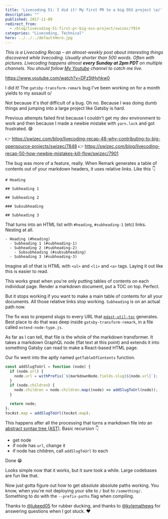 ```yaml
---
title: 'Livecoding 51: I did it! My first PR to a big OSS project \o/'
description: ""
published: 2017-11-09
redirect_from:
  - /blog/livecoding-51-first-pr-big-oss-project/swizec/7914
categories: "Livecoding, Technical"
hero: ../../../defaultHero.jpg
---
```


_This is a Livecoding Recap – an almost-weekly post about interesting things discovered while livecoding. Usually shorter than 500 words. Often with pictures. Livecoding happens almost **every Sunday at 2pm PDT** on multiple channels. You should follow [My Youtube](https://www.youtube.com/TheSwizec) channel to catch me live._

https://www.youtube.com/watch?v=DFz5tHyhkw0

I did it! The `gatsby-transform-remark` bug I've been working on for a month yields to my assault o/

Not because it's _that_ difficult of a bug. Oh no. Because I was doing dumb things and jumping into a large project like Gatsby is hard.

Previous attempts failed first because I couldn't get my dev environment to work and then because I made a newbie mistake with `yarn.lock` and got frustrated. 😅

👉 <https://swizec.com/blog/livecoding-recap-48-why-contributing-to-big-opensource-projects/swizec/7848> 👉 <https://swizec.com/blog/livecoding-recap-50-how-newbie-mistakes-kill-flow/swizec/7901>

The bug was more of a feature, really. When Remark generates a table of contents out of your markdown headers, it uses relative links. Like this 👇

    # Heading

    ## Subheading 1

    ## Subheading 2

    ### Subsubheading

    ## Subheading 3

That turns into an HTML list with `#heading`, `#subheading-1` (etc) links. Nesting at all.

    - Heading (#heading)
      - Subheading 1 (#subheading-1)
      - Subheading 2 (#subheading-2)
        - Subsubheading (#subsubheading)
      - Subheading 3 (#subheading-3)

Imagine all of that is HTML with `<ul>` and `<li>` and `<a>` tags. Laying it out like this is easier to read.

This works great when you're only putting tables of contents on each individual page. Render a markdown document, put a TOC on top. Perfect.

But it stops working if you want to make a main table of contents for all your documents. All those relative links stop working. `Subheading` is on an actual path now.

The fix was to prepend slugs to every URL that [`mdast-util-toc`](https://github.com/BarryThePenguin/mdast-util-toc) generates. Best place to do that was deep inside `gatsby-transform-remark`, in a file called `extend-node-type.js`.

As far as I can tell, that file is the whole of the markdown transformer. It takes a markdown GraphQL node (flat text at this point) and extends it into something Gatsby can read to make a React-based HTML page.

Our fix went into the aptly named `getTableOfContents` function.

```javascript
const addSlugToUrl = function (node) {
  if (node.url) {
    node.url = withPrefix(`${markdownNode.fields.slug}${node.url}`);
  }
  if (node.children) {
    node.children = node.children.map((node) => addSlugToUrl(node));
  }

  return node;
};
tocAst.map = addSlugToUrl(tocAst.map);
```

This happens after all the processing that turns a markdown file into an [abstract syntax tree (AST)](https://en.wikipedia.org/wiki/Abstract_syntax_tree). Basic recursion 👇

- get node
- if node has `url`, change it
- if node has children, call `addSlugToUrl` to each

Done 😁

Looks simple now that it works, but it sure took a while. Large codebases are fun like that.

Now just gotta figure out how to get _absolute_ absolute paths working. You know, when you're not deploying your site to `/` but to `/something/`. Something to do with the `--prefix-paths` flag when compiling.

Thanks to [@lukeed05](https://twitter.com/lukeed05) for rubber ducking, and thanks to [@kylemathews](https://twitter.com/kylemathews) for answering questions when I got stuck. ❤️
